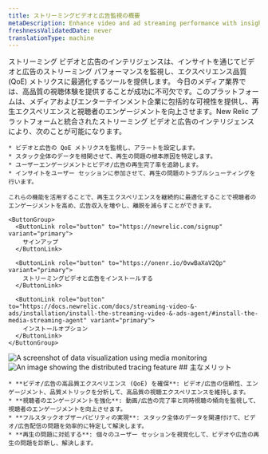 ```yaml
---
title: ストリーミングビデオと広告監視の概要
metaDescription: Enhance video and ad streaming performance with insights into quality of experience (QoE) metrics.
freshnessValidatedDate: never
translationType: machine
---
```


<SideBySide>
  <Side>
    ストリーミング ビデオと広告のインテリジェンスは、インサイトを通じてビデオと広告のストリーミング パフォーマンスを監視し、エクスペリエンス品質 (QoE) メトリクスに最適化するツールを提供します。 今日のメディア業界では、高品質の視聴体験を提供することが成功に不可欠です。このプラットフォームは、メディアおよびエンターテインメント企業に包括的な可視性を提供し、再生エクスペリエンスと視聴者のエンゲージメントを向上させます。New Relic プラットフォームと統合されたストリーミング ビデオと広告のインテリジェンスにより、次のことが可能になります。

    * ビデオと広告の QoE メトリクスを監視し、アラートを設定します。
    * スタック全体のデータを相関させて、再生の問題の根本原因を特定します。
    * ユーザーエンゲージメントとビデオ/広告の再生完了率を追跡します。
    * インサイトをユーザー セッションに参加させて、再生の問題のトラブルシューティングを行います。

    これらの機能を活用することで、再生エクスペリエンスを継続的に最適化することで視聴者のエンゲージメントを高め、広告収入を増やし、離脱を減らすことができます。

    <ButtonGroup>
      <ButtonLink role="button" to="https://newrelic.com/signup" variant="primary">
        サインアップ
      </ButtonLink>

      <ButtonLink role="button" to="https://onenr.io/0vwBaXaV2Qp" variant="primary">
        ストリーミングビデオと広告をインストールする
      </ButtonLink>

      <ButtonLink role="button" to="https://docs.newrelic.com/docs/streaming-video-&-ads/installation/install-the-streaming-video-&-ads-agent/#install-the-media-streaming-agent" variant="primary">
        インストールオプション
      </ButtonLink>
    </ButtonGroup>
  </Side>

  <Side>
    <img title="Visualizing data" alt="A screenshot of data visualization using media monitoring" src="/images/media-overview-1.webp" />
  </Side>
</SideBySide>

<SideBySide>
  <Side>
    <img title="Real User Monitoring with New Relic" alt="An image showing the distributed tracing feature" src="/images/media-video-1.webp" />
  </Side>

  <Side>
    ## 主なメリット

    * **ビデオ/広告の高品質エクスペリエンス (QoE) を確保**: ビデオ/広告の信頼性、エンゲージメント、品質メトリックを分析して、高品質の視聴エクスペリエンスを維持します。
    * **視聴者のエンゲージメントを強化**: 動画/広告の完了率と同時視聴の傾向を監視して、視聴者のエンゲージメントを向上させます。
    * **フルスタックオブザーバビリティの実現**: スタック全体のデータを関連付けて、ビデオ/広告配信の問題を効率的に特定して解決します。
    * **再生の問題に対処する**: 個々のユーザー セッションを視覚化して、ビデオや広告の再生の問題を診断し、解決します。
  </Side>
</SideBySide>